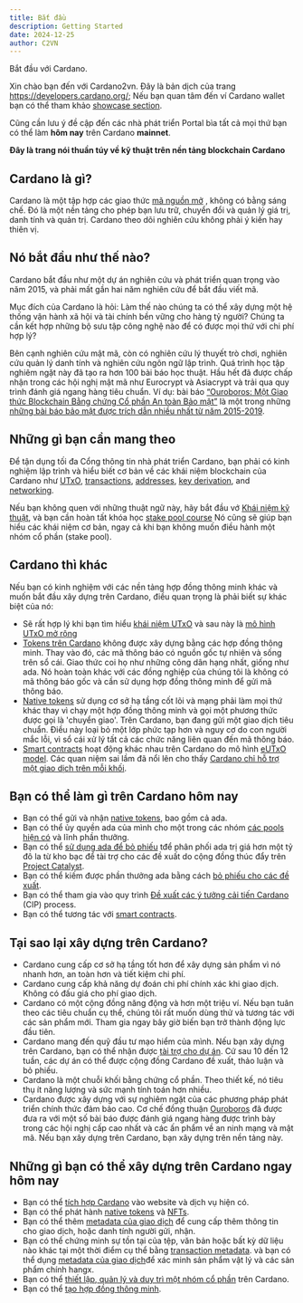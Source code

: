 ```yaml
---
title: Bắt đầu
description: Getting Started
date: 2024-12-25
author: C2VN
---
```


Bắt đầu với Cardano.

Xin chào bạn đến với Cardano2vn. Đây là bản dịch của trang https://developers.cardano.org/; Nếu bạn quan tâm đến ví Cardano wallet bạn có thể tham khảo [showcase section](https://developers.cardano.org/showcase/).

Cũng cần lưu ý đề cập đến các nhà phát triển Portal bìa tất cả mọi thứ bạn có thể làm **hôm nay** trên Cardano **mainnet**.

**Đây là trang nói thuần túy về kỹ thuật trên nền tảng blockchain Cardano**

## Cardano là gì?

Cardano là một tập hợp các giao thức [mã nguồn mở](https://en.wikipedia.org/wiki/Open_source) , không có bằng sáng chế. Đó là một nền tảng cho phép bạn lưu trữ, chuyển đổi và quản lý giá trị, danh tính và quản trị. Cardano theo dõi nghiên cứu không phải ý kiến ​​hay thiên vị.

## Nó bắt đầu như thế nào?

Cardano bắt đầu như một dự án nghiên cứu và phát triển quan trọng vào năm 2015, và phải mất gần hai năm nghiên cứu để bắt đầu viết mã.

Mục đích của Cardano là hỏi: Làm thế nào chúng ta có thể xây dựng một hệ thống vận hành xã hội và tài chính bền vững cho hàng tỷ người? Chúng ta cần kết hợp những bộ sưu tập công nghệ nào để có được mọi thứ với chi phí hợp lý?

Bên cạnh nghiên cứu mật mã, còn có nghiên cứu lý thuyết trò chơi, nghiên cứu quản lý danh tính và nghiên cứu ngôn ngữ lập trình. Quá trình học tập nghiêm ngặt này đã tạo ra hơn 100 bài báo học thuật. Hầu hết đã được chấp nhận trong các hội nghị mật mã như Eurocrypt và Asiacrypt và trải qua quy trình đánh giá ngang hàng tiêu chuẩn. Ví dụ: bài báo
[“Ouroboros: Một Giao thức Blockchain Bằng chứng Cổ phần An toàn Bảo mật”](https://eprint.iacr.org/2016/889.pdf) là một trong những [những bài báo bảo mật được trích dẫn nhiều nhất từ ​​năm 2015-2019](https://sweis.medium.com/most-cited-security-papers-from-2015-2019-d21515db3681).

## Những gì bạn cần mang theo

Để tận dụng tối đa Cổng thông tin nhà phát triển Cardano, bạn phải có kinh nghiệm lập trình và hiểu biết cơ bản về các khái niệm blockchain của Cardano như [UTxO](technical-concepts#unspent-transaction-output-utxo), [transactions](technical-concepts#transactions), [addresses](technical-concepts#addresses), [key derivation](technical-concepts#key-derivation), and [networking](technical-concepts#networking).

Nếu bạn không quen với những thuật ngữ này, hãy bắt đầu vớ [Khái niệm kỹ thuật](technical-concepts), và bạn cần hoàn tất khóa học [stake pool course](/docs/operate-a-stake-pool/#stake-pool-course) Nó cũng sẽ giúp bạn hiểu các khái niệm cơ bản, ngay cả khi bạn không muốn điều hành một nhóm cổ phần (stake pool).

## Cardano thì khác

Nếu bạn có kinh nghiệm với các nền tảng hợp đồng thông minh khác và muốn bắt đầu xây dựng trên Cardano, điều quan trọng là phải biết sự khác biệt của nó:

- Sẽ rất hợp lý khi bạn tìm hiểu [khái niệm UTxO](technical-concepts#unspent-transaction-output-utxo) và sau này là [mô hình UTxO mở rộng](https://iohk.io/en/blog/posts/2021/03/11/cardanos-extended-utxo-accounting-model/)
- [Tokens trên Cardano](/docs/native-tokens/overview) không được xây dựng bằng các hợp đồng thông minh. Thay vào đó, các mã thông báo có nguồn gốc tự nhiên và sống trên sổ cái. Giao thức coi họ như những công dân hạng nhất, giống như ada. Nó hoàn toàn khác với các đồng nghiệp của chúng tôi là không có mã thông báo gốc và cần sử dụng hợp đồng thông minh để gửi mã thông báo.
- [Native tokens](/docs/native-tokens/overview) sử dụng cơ sở hạ tầng cốt lõi và mạng phải làm mọi thứ khác thay vì chạy một hợp đồng thông minh và gọi một phương thức được gọi là 'chuyển giao'. Trên Cardano, bạn đang gửi một giao dịch tiêu chuẩn. Điều này loại bỏ một lớp phức tạp hơn và nguy cơ do con người mắc lỗi, vì sổ cái xử lý tất cả các chức năng liên quan đến mã thông báo.
- [Smart contracts](/docs/smart-contracts/overview) hoạt động khác nhau trên Cardano do mô hình [eUTxO model](https://iohk.io/en/blog/posts/2021/03/11/cardanos-extended-utxo-accounting-model/). Các quan niệm sai lầm đã nổi lên cho thấy [Cardano chỉ hỗ trợ một giao dịch trên mỗi khối](https://sundaeswap-finance.medium.com/concurrency-state-cardano-c160f8c07575).

## Bạn có thể làm gì trên Cardano hôm nay

- Bạn có thể gửi và nhận [native tokens](/docs/native-tokens/overview), bao gồm cả ada.
- Bạn có thể ủy quyền ada của mình cho một trong các nhóm [các pools hiện có](/docs/operate-a-stake-pool/note) và lĩnh phần thưởng.
- Bạn có thể [sử dụng ada để bỏ phiếu](https://developers.cardano.org/docs/governance/project-catalyst#participate-as-a-voter) tđể phân phối ada trị giá hơn một tỷ đô la từ kho bạc để tài trợ cho các đề xuất do cộng đồng thúc đẩy trên [Project Catalyst](https://developers.cardano.org/docs/governance/project-catalyst).
- Bạn có thể kiếm được phần thưởng ada bằng cách [bỏ phiếu cho các đề xuất](/docs/governance/project-catalyst#participate-as-a-voter).
- Bạn có thể tham gia vào quy trình [Đề xuất các ý tưởng cải tiến Cardano ](https://developers.cardano.org/docs/get-started/technical-concepts#cardano-improvement-proposals-cip) (CIP) process.
- Bạn có thể tương tác với [smart contracts](/docs/smart-contracts/overview).

## Tại sao lại xây dựng trên Cardano?

- Cardano cung cấp cơ sở hạ tầng tốt hơn để xây dựng sản phẩm vì nó nhanh hơn, an toàn hơn và tiết kiệm chi phí.
- Cardano cung cấp khả năng dự đoán chi phí chính xác khi giao dịch. Không có đấu giá cho phí giao dịch.
- Cardano có một cộng đồng năng động và hơn một triệu ví. Nếu bạn tuân theo các tiêu chuẩn cụ thể, chúng tôi rất muốn dùng thử và tương tác với các sản phẩm mới. Tham gia ngay bây giờ biến bạn trở thành động lực đầu tiên.
- Cardano mang đến quỹ đầu tư mạo hiểm của mình. Nếu bạn xây dựng trên Cardano, bạn có thể nhận được [tài trợ cho dự án](https://developers.cardano.org/docs/governance/project-catalyst). Cứ sau 10 đến 12 tuần, các dự án có thể được cộng đồng Cardano đề xuất, thảo luận và bỏ phiếu.
- Cardano là một chuỗi khối bằng chứng cổ phần. Theo thiết kế, nó tiêu thụ ít năng lượng và sức mạnh tính toán hơn nhiều.
- Cardano được xây dựng với sự nghiêm ngặt của các phương pháp phát triển chính thức đảm bảo cao. Cơ chế đồng thuận [Ouroboros](https://cardano.org/ouroboros/) đã được đưa ra với một số bài báo được đánh giá ngang hàng được trình bày trong các hội nghị cấp cao nhất và các ấn phẩm về an ninh mạng và mật mã. Nếu bạn xây dựng trên Cardano, bạn xây dựng trên nền tảng này.

## Những gì bạn có thể xây dựng trên Cardano ngay hôm nay

- Bạn có thể [tích hợp Cardano](https://cardano2vn.io/docs/integrate-cardano/overview) vào website và dịch vụ hiện có.
- Bạn có thể phát hành [native tokens](https://cardano2vn.io/docs/native-tokens/overview) và [NFTs](/docs/native-tokens/minting-nfts).
- Bạn có thể thêm [metadata của giao dịch](https://developers.cardano.org/docs/transaction-metadata/) để cung cấp thêm thông tin cho giao dịch, hoặc danh tính người gửi, nhận.
- Bạn có thể chứng minh sự tồn tại của tệp, văn bản hoặc bất kỳ dữ liệu nào khác tại một thời điểm cụ thể bằng [transaction metadata](https://developers.cardano.org/docs/transaction-metadata/). và bạn có thể dụng [metadata của giao dịch](https://developers.cardano.org/docs/transaction-metadata/)để xác minh sản phẩm vật lý và các sản phẩm chính hangx.
- Bạn có thể [thiết lập, quản lý và duy trì một nhóm cổ phần](https://developers.cardano.org/docs/operate-a-stake-pool/) trên Cardano.
- Bạn có thể [tạo hợp đồng thông minh](https://cardano2vn.io/docs/smart-contracts/overview).

